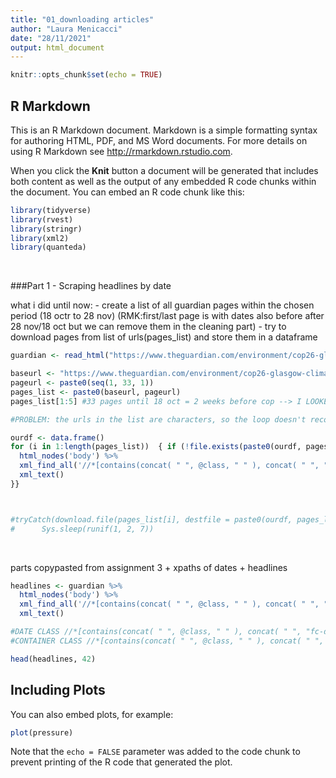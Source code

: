 ```yaml
---
title: "01_downloading articles"
author: "Laura Menicacci"
date: "28/11/2021"
output: html_document
---
```


```r
knitr::opts_chunk$set(echo = TRUE)
```

## R Markdown

This is an R Markdown document. Markdown is a simple formatting syntax for authoring HTML, PDF, and MS Word documents. For more details on using R Markdown see <http://rmarkdown.rstudio.com>.

When you click the **Knit** button a document will be generated that includes both content as well as the output of any embedded R code chunks within the document. You can embed an R code chunk like this:

```r
library(tidyverse)
library(rvest)
library(stringr)
library(xml2)
library(quanteda)
```
<br>

###Part 1 - Scraping headlines by date 

what i did until now: 
 - create a list of all guardian pages within the chosen period (18 octr to 28 nov) (RMK:first/last page is with dates also before after 28 nov/18 oct but we can remove them in the cleaning part)
 - try to download pages from list of urls(pages_list) and store them in a dataframe
```r
guardian <- read_html("https://www.theguardian.com/environment/cop26-glasgow-climate-change-conference-2021?page=1")

baseurl <- "https://www.theguardian.com/environment/cop26-glasgow-climate-change-conference-2021?page="
pageurl <- paste0(seq(1, 33, 1))
pages_list <- paste0(baseurl, pageurl)
pages_list[1:5] #33 pages until 18 oct = 2 weeks before cop --> I LOOKED AT IT BY HAND, IS THERE A WAY TO LOOK INTO IT AUTOMATICALLY (NOT URGENT)?

#PROBLEM: the urls in the list are characters, so the loop doesn't recognize them. is there a way to make the loop select what's inside the " "? 

ourdf <- data.frame()
for (i in 1:length(pages_list))  { if (!file.exists(paste0(ourdf, pages_list[i]))) {
  html_nodes('body') %>% 
  xml_find_all('//*[contains(concat( " ", @class, " " ), concat( " ", "fc-date-headline", " " ))] | //*[contains(concat( " ", @class, " " ), concat( " ", "js-headline-text", " " ))]') %>%
  xml_text()
}}



#tryCatch(download.file(pages_list[i], destfile = paste0(ourdf, pages_list[i])))
#      Sys.sleep(runif(1, 2, 7)) 


```
<br>

parts copypasted from assignment 3 + xpaths of dates + headlines
```r
headlines <- guardian %>% 
  html_nodes('body') %>% 
  xml_find_all('//*[contains(concat( " ", @class, " " ), concat( " ", "fc-date-headline", " " ))] | //*[contains(concat( " ", @class, " " ), concat( " ", "js-headline-text", " " ))]') %>%
  xml_text()

#DATE CLASS //*[contains(concat( " ", @class, " " ), concat( " ", "fc-date-headline", " " ))]
#CONTAINER CLASS //*[contains(concat( " ", @class, " " ), concat( " ", "fc-container__inner", " " ))]

head(headlines, 42)
```

## Including Plots

You can also embed plots, for example:

```r
plot(pressure)
```

Note that the `echo = FALSE` parameter was added to the code chunk to prevent printing of the R code that generated the plot.
